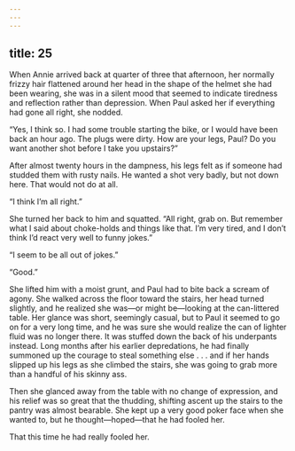 ```yaml
---
---
---
```

title: 25
---




When Annie arrived back at quarter of three that afternoon, her normally frizzy hair flattened around her head in the shape of the helmet she had been wearing, she was in a silent mood that seemed to indicate tiredness and reflection rather than depression. When Paul asked her if everything had gone all right, she nodded.

“Yes, I think so. I had some trouble starting the bike, or I would have been back an hour ago. The plugs were dirty. How are your legs, Paul? Do you want another shot before I take you upstairs?”

After almost twenty hours in the dampness, his legs felt as if someone had studded them with rusty nails. He wanted a shot very badly, but not down here. That would not do at all.

“I think I’m all right.”

She turned her back to him and squatted. “All right, grab on. But remember what I said about choke-holds and things like that. I’m very tired, and I don’t think I’d react very well to funny jokes.”

“I seem to be all out of jokes.”

“Good.”

She lifted him with a moist grunt, and Paul had to bite back a scream of agony. She walked across the floor toward the stairs, her head turned slightly, and he realized she was—or might be—looking at the can-littered table. Her glance was short, seemingly casual, but to Paul it seemed to go on for a very long time, and he was sure she would realize the can of lighter fluid was no longer there. It was stuffed down the back of his underpants instead. Long months after his earlier depredations, he had finally summoned up the courage to steal something else . . . and if her hands slipped up his legs as she climbed the stairs, she was going to grab more than a handful of his skinny ass.

Then she glanced away from the table with no change of expression, and his relief was so great that the thudding, shifting ascent up the stairs to the pantry was almost bearable. She kept up a very good poker face when she wanted to, but he thought—hoped—that he had fooled her.

That this time he had really fooled her.